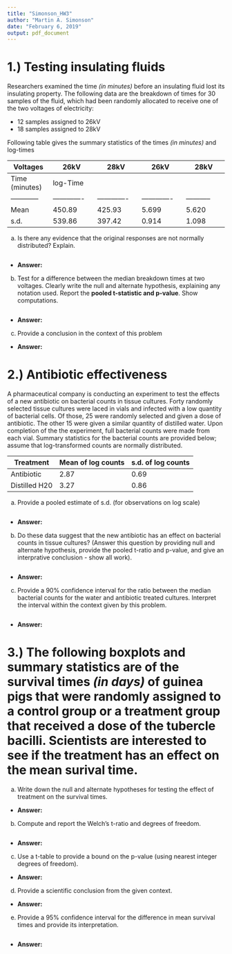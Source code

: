 ```yaml
---
title: "Simonson_HW3"
author: "Martin A. Simonson"
date: "February 6, 2019"
output: pdf_document
---
```


# 1.) Testing insulating fluids

Researchers examined the time _(in minutes)_ before an insulating fluid lost its insulating property. The following data are the breakdown of times for 30 samples of the fluid, which had been randomly allocated to receive one of the two voltages of electricity:

- 12 samples assigned to 26kV
- 18 samples assigned to 28kV

Following table gives the summary statistics of the times _(in minutes)_ and log-times

Voltages     | 26kV          | 28kV          | 26kV          | 28kV        |
------------ | ------------- | ------------- | ------------- |------------ |
             | Time (minutes)                |  log-Time                   |
------------ | ------------- | ------------- | ------------- | ----------- |
Mean         |450.89         | 425.93        | 5.699         |5.620        |
s.d.         |539.86         | 397.42        | 0.914         |1.098        |

(a) Is there any evidence that the original responses are not normally distributed? Explain.

```r

```

- __Answer:__

(b) Test for a difference between the median breakdown times at two voltages. Clearly write the null and alternate hypothesis, explaining any notation used. Report the __pooled t-statistic and p-value__. Show computations.

```r

```

- __Answer:__

(c) Provide a conclusion in the context of this problem

- __Answer:__

# 2.) Antibiotic effectiveness

A pharmaceutical company is conducting an experiment to test the effects of a new antibiotic on bacterial counts in tissue cultures. Forty randomly selected tissue cultures were laced in vials and infected with a low quantity of bacterial cells. Of those, 25 were randomly selected and given a dose of antibiotic. The other 15 were given a similar quantity of distilled water. Upon completion of the the experiment, full bacterial counts were made from each vial. Summary statistics for the bacterial counts are provided below; assume that log-transformed counts are normally distributed.

Treatment    | Mean of log counts   | s.d. of log counts         | 
------------ | -------------------- | -------------------------- |
Antibiotic   | 2.87                 | 0.69                       |
Distilled H20| 3.27                 | 0.86                       |

(a) Provide a pooled estimate of s.d. (for observations on log scale)

```r

```

- __Answer:__

(b) Do these data suggest that the new antibiotic has an effect on bacterial counts in tissue cultures? (Answer this question by providing null and alternate hypothesis, provide the pooled t-ratio and p-value, and give an interprative conclusion - show all work).

```r

```

- __Answer:__

(c) Provide a 90% confidence interval for the ratio between the median bacterial counts for the water and antibiotic treated cultures. Interpret the interval within the context given by this problem.

```r

```

- __Answer:__


# 3.) The following boxplots and summary statistics are of the survival times _(in days)_ of guinea pigs that were randomly assigned to a control group or a treatment group that received a dose of the tubercle bacilli. Scientists are interested to see if the treatment has an effect on the mean surival time.

(a) Write down the null and alternate hypotheses for testing the effect of treatment on the survival times.

- __Answer:__

(b) Compute and report the Welch's t-ratio and degrees of freedom.

```r

```


- __Answer:__

(c) Use a t-table to provide a bound on the p-value (using nearest integer degrees of freedom).

- __Answer:__

(d) Provide a scientific conclusion from the given context.

- __Answer:__

(e) Provide a 95% confidence interval for the difference in mean survival times and provide its interpretation.

```r

```

- __Answer:__
